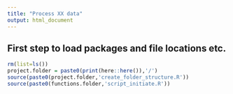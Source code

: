 ```yaml
---
title: "Process XX data"
output: html_document
---
```

## First step to load packages and file locations etc.
```r
rm(list=ls())
project.folder = paste0(print(here::here()),'/')
source(paste0(project.folder,'create_folder_structure.R'))
source(paste0(functions.folder,'script_initiate.R'))
```
